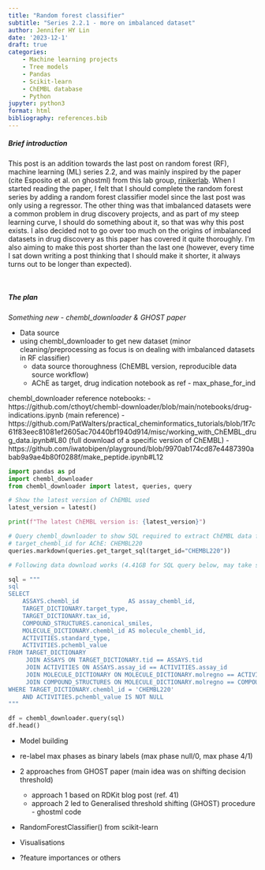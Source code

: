 ```yaml
---
title: "Random forest classifier"
subtitle: "Series 2.2.1 - more on imbalanced dataset"
author: Jennifer HY Lin
date: '2023-12-1'
draft: true
categories: 
    - Machine learning projects
    - Tree models
    - Pandas
    - Scikit-learn
    - ChEMBL database
    - Python
jupyter: python3
format: html
bibliography: references.bib
---
```


##### **Brief introduction**

This post is an addition towards the last post on random forest (RF), machine learning (ML) series 2.2, and was mainly inspired by the paper (cite Esposito et al. on ghostml) from this lab group, [rinikerlab](https://github.com/rinikerlab). When I started reading the paper, I felt that I should complete the random forest series by adding a random forest classifier model since the last post was only using a regressor. The other thing was that imbalanced datasets were a common problem in drug discovery projects, and as part of my steep learning curve, I should do something about it, so that was why this post exists. I also decided not to go over too much on the origins of imbalanced datasets in drug discovery as this paper has covered it quite thoroughly. I'm also aiming to make this post shorter than the last one (however, every time I sat down writing a post thinking that I should make it shorter, it always turns out to be longer than expected).

<br>

##### **The plan**

*Something new - chembl_downloader & GHOST paper*

* Data source
- using chembl_downloader to get new dataset (minor cleaning/preprocessing as focus is on dealing with imbalanced datasets in RF classifier)
    - data source thoroughness (ChEMBL version, reproducible data source workflow)
    - AChE as target, drug indication notebook as ref - max_phase_for_ind

chembl_downloader reference notebooks:
- https://github.com/cthoyt/chembl-downloader/blob/main/notebooks/drug-indications.ipynb (main reference)
- https://github.com/PatWalters/practical_cheminformatics_tutorials/blob/1f7c61f83eec81081ef2605ac70440bf1940d914/misc/working_with_ChEMBL_drug_data.ipynb#L80 (full download of a specific version of ChEMBL)
- https://github.com/iwatobipen/playground/blob/9970ab174cd87e4487390abab9a9ae4b80f0288f/make_peptide.ipynb#L12

```python
import pandas as pd
import chembl_downloader
from chembl_downloader import latest, queries, query
```

```python
# Show the latest version of ChEMBL used
latest_version = latest()

print(f"The latest ChEMBL version is: {latest_version}")
```

```python
# Query chembl_downloader to show SQL required to extract ChEMBL data for a specific protein target
# target_chembl_id for AChE: CHEMBL220
queries.markdown(queries.get_target_sql(target_id="CHEMBL220"))
```

```python
# Following data download works (4.41GB for SQL query below, may take several min), need to add max phase SQL so can show max_phase for each compound

sql = """
sql
SELECT
    ASSAYS.chembl_id              AS assay_chembl_id,
    TARGET_DICTIONARY.target_type,
    TARGET_DICTIONARY.tax_id,
    COMPOUND_STRUCTURES.canonical_smiles,
    MOLECULE_DICTIONARY.chembl_id AS molecule_chembl_id,
    ACTIVITIES.standard_type,
    ACTIVITIES.pchembl_value
FROM TARGET_DICTIONARY
     JOIN ASSAYS ON TARGET_DICTIONARY.tid == ASSAYS.tid
     JOIN ACTIVITIES ON ASSAYS.assay_id == ACTIVITIES.assay_id
     JOIN MOLECULE_DICTIONARY ON MOLECULE_DICTIONARY.molregno == ACTIVITIES.molregno
     JOIN COMPOUND_STRUCTURES ON MOLECULE_DICTIONARY.molregno == COMPOUND_STRUCTURES.molregno
WHERE TARGET_DICTIONARY.chembl_id = 'CHEMBL220'
    AND ACTIVITIES.pchembl_value IS NOT NULL
"""

df = chembl_downloader.query(sql)
df.head()
```





* Model building
- re-label max phases as binary labels (max phase null/0, max phase 4/1)

- 2 approaches from GHOST paper (main idea was on shifting decision threshold)
    - approach 1 based on RDKit blog post (ref. 41)
    - approach 2 led to Generalised threshold shifting (GHOST) procedure - ghostml code

- RandomForestClassifier() from scikit-learn

* Visualisations
- ?feature importances or others